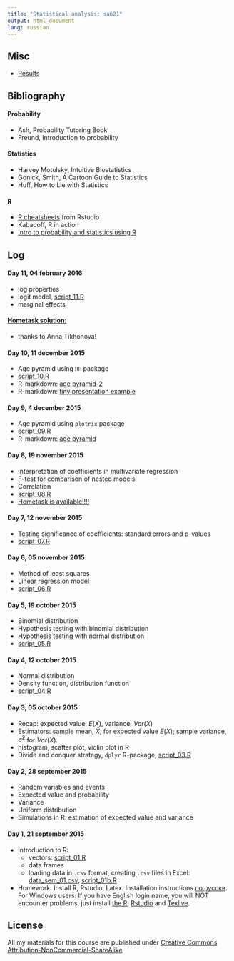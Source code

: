 ```yaml
---
title: "Statistical analysis: sa621"
output: html_document
lang: russian
---
```



## Misc
* [Results](https://docs.google.com/spreadsheets/d/1T9MGrBXeyrGsI-NNjYYLkIw7k-h1XCG0qLsbCqQZsoc/pubhtml)

## Bibliography

#### Probability
* Ash, Probability Tutoring Book
* Freund, Introduction to probability

#### Statistics
* Harvey Motulsky, Intuitive Biostatistics
* Gonick, Smith, A Cartoon Guide to Statistics
* Huff, How to Lie with Statistics

#### R
* [R cheatsheets](https://www.rstudio.com/resources/cheatsheets/) from Rstudio
* Kabacoff, R in action
* [Intro to probability and statistics using R](http://gis-lab.info/docs/books/kerns10_ipsur.pdf)

## Log 


#### Day 11, 04 february 2016
* log properties
* logit model, [script_11.R](https://github.com/bdemeshev/sa621/raw/master/2015/seminar_scripts/script_11_logit.R)
* marginal effects

#### [Hometask solution:](https://github.com/bdemeshev/sa621/raw/master/2015/ht_solution/hw.pdf) 
* thanks to Anna Tikhonova!

#### Day 10, 11 december 2015
* Age pyramid using `HH` package
* [script_10.R](https://github.com/bdemeshev/sa621/raw/master/2015/seminar_scripts/script_10_age_pyramid_2.R)
* R-markdown: [age pyramid-2](https://github.com/bdemeshev/sa621/raw/master/2015/seminar_scripts/age_pyramid.Rmd)
* R-markdown: [tiny presentation example](https://github.com/bdemeshev/sa621/raw/master/2015/seminar_scripts/optional_part_solution.Rmd)


#### Day 9, 4 december 2015
* Age pyramid using `plotrix` package
* [script_09.R](https://github.com/bdemeshev/sa621/raw/master/2015/seminar_scripts/script_09_age_pyramid.R)
* R-markdown: [age pyramid](https://github.com/bdemeshev/sa621/raw/master/2015/seminar_scripts/super_research.Rmd)

#### Day 8, 19 november 2015
* Interpretation of coefficients in multivariate regression
* F-test for comparison of nested models
* Correlation
* [script_08.R](https://github.com/bdemeshev/sa621/raw/master/2015/seminar_scripts/script_08_f_test.R)
* [Hometask is available!!!!](https://github.com/bdemeshev/sa621/raw/master/2015/home_task/sa621_ht_01.pdf)

#### Day 7, 12 november 2015
* Testing significance of coefficients: standard errors and p-values
* [script_07.R](https://github.com/bdemeshev/sa621/raw/master/2015/seminar_scripts/script_07_linear_regression2.R)


#### Day 6, 05 november 2015
* Method of least squares
* Linear regression model
* [script_06.R](https://github.com/bdemeshev/sa621/raw/master/2015/seminar_scripts/script_06_linear_regression.R)


#### Day 5, 19 october 2015
* Binomial distribution
* Hypothesis testing with binomial distribution
* Hypothesis testing with normal distribution
* [script_05.R](https://github.com/bdemeshev/sa621/raw/master/2015/seminar_scripts/script_05_binomial_hyp_testing.R)

#### Day 4, 12 october 2015
* Normal distribution
* Density function, distribution function
* [script_04.R](https://github.com/bdemeshev/sa621/raw/master/2015/seminar_scripts/script_04_histogram_normal_distribution.R)

#### Day 3, 05 october 2015
* Recap: expected value, $E(X)$, variance, $Var(X)$
* Estimators: sample mean, $\bar{X}$, for expected value $E(X)$; sample variance,
$\hat\sigma^2$ for $Var(X)$.
* histogram, scatter plot, violin plot in R
* Divide and conquer strategy, `dplyr` R-package, [script_03.R](https://github.com/bdemeshev/sa621/raw/master/2015/seminar_scripts/script_03_dplyr_simple_graphs.R)



#### Day 2, 28 september 2015
* Random variables and events
* Expected value and probability
* Variance
* Uniform distribution
* Simulations in R: estimation of expected value and variance

#### Day 1, 21 september 2015
* Introduction to R:
  * vectors: [script_01.R](https://github.com/bdemeshev/sa621/raw/master/2015/seminar_scripts/script_01_vector_sample.R)
  * data frames
  * loading data in `.csv` format, creating `.csv` files in Excel:  [data_sem_01.csv](https://github.com/bdemeshev/sa621/raw/master/2015/seminar_scripts/data_sem_01.csv), [script_01b.R](https://github.com/bdemeshev/sa621/raw/master/2015/seminar_scripts/script_01b_data_frame_read.R)
* Homework: Install R, Rstudio, Latex. Installation instructions [по русски](https://github.com/bdemeshev/em301/wiki/R). For Windows users: If you have English login name, you will NOT encounter problems, just install [the R](https://cran.rstudio.com/), [Rstudio](https://www.rstudio.com/products/rstudio/download/) and [Texlive](https://www.tug.org/texlive/acquire-netinstall.html).


## License
All my materials for this course are published under [Creative Commons Attribution-NonCommercial-ShareAlike](http://creativecommons.org/licenses/by-nc-sa/3.0/deed.en)
